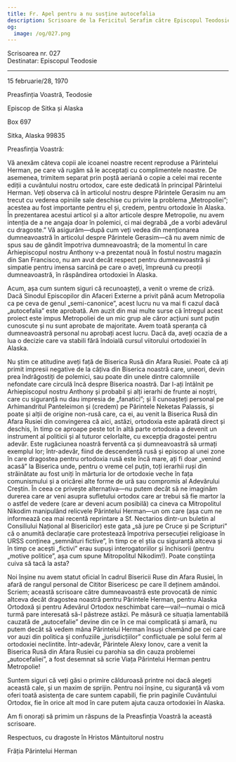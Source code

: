 ```yaml
---
title: Fr. Apel pentru a nu susține autocefalia
description: Scrisoare de la Fericitul Serafim către Episcopul Teodosie.
og:
  image: /og/027.png
---
```


<div style={{textAlign:'right', fontFamily:'monospace'}}>Scrisoarea nr. 027</div>
<div style={{textAlign:'left', fontFamily:'monospace'}}>Destinatar: Episcopul Teodosie</div>

---

15 februarie/28, 1970

Preasfinția Voastră, Teodosie

Episcop de Sitka și Alaska

Box 697

Sitka, Alaska 99835

Preasfinția Voastră:

Vă anexăm câteva copii ale icoanei noastre recent reproduse a Părintelui Herman, pe care vă rugăm să le acceptați cu complimentele noastre. De asemenea, trimitem separat prin poștă aeriană o copie a celei mai recente ediții a cuvântului nostru ortodox, care este dedicată în principal Părintelui Herman. Veți observa că în articolul nostru despre Părintele Gerasim nu am trecut cu vederea opiniile sale deschise cu privire la problema „Metropoliei”; acestea au fost importante pentru el și, credem, pentru ortodoxie în Alaska. În prezentarea acestui articol și a altor articole despre Metropolie, nu avem intenția de a ne angaja doar în polemici, ci mai degrabă „de a vorbi adevărul cu dragoste.” Vă asigurăm—după cum veți vedea din menționarea dumneavoastră în articolul despre Părintele Gerasim—că nu avem nimic de spus sau de gândit împotriva dumneavoastră; de la momentul în care Arhiepiscopul nostru Anthony v-a prezentat nouă în fostul nostru magazin din San Francisco, nu am avut decât respect pentru dumneavoastră și simpatie pentru imensa sarcină pe care o aveți, împreună cu preoții dumneavoastră, în răspândirea ortodoxiei în Alaska.

Acum, așa cum suntem siguri că recunoașteți, a venit o vreme de criză. Dacă Sinodul Episcopilor din Afaceri Externe a privit până acum Metropolia ca pe ceva de genul „semi-canonice”, acest lucru nu va mai fi cazul dacă „autocefalia” este aprobată. Am auzit din mai multe surse că întregul acest proiect este impus Metropoliei de un mic grup ale căror acțiuni sunt puțin cunoscute și nu sunt aprobate de majoritate. Avem toată speranța că dumneavoastră personal nu aprobați acest lucru. Dacă da, aveți ocazia de a lua o decizie care va stabili fără îndoială cursul viitorului ortodoxiei în Alaska.

Nu știm ce atitudine aveți față de Biserica Rusă din Afara Rusiei. Poate că ați primit impresii negative de la câțiva din Biserica noastră care, uneori, devin prea îndrăgostiți de polemici, sau poate din unele dintre calomniile nefondate care circulă încă despre Biserica noastră. Dar l-ați întâlnit pe Arhiepiscopul nostru Anthony și probabil și alți ierarhi de frunte ai noștri, care cu siguranță nu dau impresia de „fanatici”; și îl cunoașteți personal pe Arhimandritul Panteleimon și (credem) pe Părintele Neketas Palassis, și poate și alții de origine non-rusă care, ca ei, au venit la Biserica Rusă din Afara Rusiei din convingerea că aici, astăzi, ortodoxia este apărată direct și deschis, în timp ce aproape peste tot în altă parte ortodoxia a devenit un instrument al politicii și al tuturor celorlalte, cu excepția dragostei pentru adevăr. Este rugăciunea noastră ferventă ca și dumneavoastră să urmați exemplul lor; într-adevăr, fiind de descendență rusă și episcop al unei zone în care dragostea pentru ortodoxia rusă este încă mare, ați fi doar „venind acasă” la Biserica unde, pentru o vreme cel puțin, toți ierarhii ruși din străinătate au fost uniți în mărturia lor de ortodoxie veche în fața comunismului și a oricărei alte forme de ură sau compromis al Adevărului Creștin. În ceea ce privește alternativa—nu putem decât să ne imaginăm durerea care ar veni asupra sufletului ortodox care ar trebui să fie martor la o astfel de vedere (care ar deveni acum posibilă) ca cineva ca Mitropolitul Nikodim manipulând relicvele Părintelui Herman—un om care (așa cum ne informează cea mai recentă reprintare a Sf. Nectarios dintr-un buletin al Consiliului Național al Bisericilor) este gata „să jure pe Cruce și pe Scripturi” că o anumită declarație care protestează împotriva persecuției religioase în URSS conținea „semnături fictive”, în timp ce el știa cu siguranță altceva și în timp ce acești „fictivi” erau supuși interogatoriilor și închisorii (pentru „motive politice”, așa cum spune Mitropolitul Nikodim!). Poate conștiința cuiva să tacă la asta?

Noi înșine nu avem statut oficial în cadrul Bisericii Ruse din Afara Rusiei, în afară de rangul personal de Cititor Bisericesc pe care îl deținem amândoi. Scriem; această scrisoare către dumneavoastră este provocată de nimic altceva decât dragostea noastră pentru Părintele Herman, pentru Alaska Ortodoxă și pentru Adevărul Ortodox neschimbat care—vai!—numai o mică turmă pare interesată să-l păstreze astăzi. Pe măsură ce situația lamentabilă cauzată de „autocefalie” devine din ce în ce mai complicată și amară, nu putem decât să vedem mâna Părintelui Herman însuși chemând pe cei care vor auzi din politica și confuziile „jurisdicțiilor” conflictuale pe solul ferm al ortodoxiei neclintite. Într-adevăr, Părintele Alexy Ionov, care a venit la Biserica Rusă din Afara Rusiei cu parohia sa din cauza problemei „autocefaliei”, a fost desemnat să scrie Viața Părintelui Herman pentru Metropolie!

Suntem siguri că veți găsi o primire călduroasă printre noi dacă alegeți această cale, și un maxim de sprijin. Pentru noi înșine, cu siguranță vă vom oferi toată asistența de care suntem capabili, fie prin paginile Cuvântului Ortodox, fie în orice alt mod în care putem ajuta cauza ortodoxiei în Alaska.

Am fi onorați să primim un răspuns de la Preasfinția Voastră la această scrisoare.

Respectuos, cu dragoste în Hristos Mântuitorul nostru

Frăția Părintelui Herman